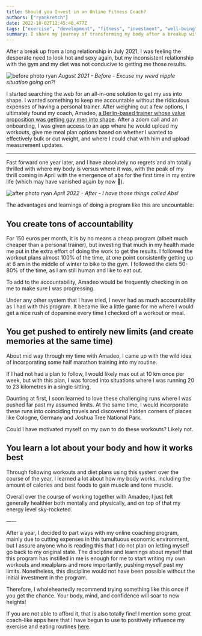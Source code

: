 ```yaml
---
title: Should you Invest in an Online Fitness Coach?
authors: ["ryankretch"]
date: 2022-10-02T12:45:48.477Z
tags: ["exercise", "development", "fitness", "investment", "well-being", "mental health", "physical health", "lifestyle", "online fitness","personal training", "online coaching", "accountability", "workout plan", "meal plan", "diet", "body transformation", "weight loss", "muscle gain", "physical limits", "mental health", "energy", "discipline","self-improvement","half marathon training","travel","adventure","body awareness","budget-friendly fitness"]
summary: I share my journey of transforming my body after a breakup with help of online coach. Inside are the benefits of investing in all-in-one fitness solution and compelling arguments to invest in one's health for physical and mental well-being.
---
```

After a break up from a long relationship in July 2021, I was feeling the desperate need to look hot and sexy again, but my inconsistent relationship with the gym and my diet was not conducive to getting me those results. 

![before photo ryan](https://res.cloudinary.com/dx4cuted1/image/upload/v1664710668/fitness/IMG_8436_vfr3sw.png)
*August 2021 - Before - Excuse my weird nipple situation going on?!*

I started searching the web for an all-in-one solution to get my ass into shape. I wanted something to keep me accountable without the ridiculous expenses of having a personal trainer. After weighing out a few options, I ultimately found my coach, Amadeo, [a Berlin-based trainer whose value proposition was getting gay men into shape](https://www.amadeo-aram.com). After a zoom call and an onboarding, I was given access to an app where he would upload my workouts, give me meal plan options based on whether I wanted to effectively bulk or cut weight, and where I could chat with him and upload measurement updates. 

---

Fast forward one year later, and I have absolutely no regrets and am totally thrilled with where my body is versus where it was, with the peak of my thrill coming in April with the emergence of abs for the first time in my entire life (which may have vanished again by now 🤣).

![after photo ryan](https://res.cloudinary.com/dx4cuted1/image/upload/v1664710625/fitness/IMG_8435_2_tvllcp.png)
*April 2022 - After -  I have those things called Abs!*

The advantages and learnings of doing a program like this are uncountable:

## You create tons of accountability 

For 150 euros per month, it is by no means a cheap program (albeit much cheaper than a personal trainer), but investing that much in my health made me put in the extra effort of doing the work to get the results. I followed the workout plans almost 100% of the time, at one point consistently getting up at 6 am in the middle of winter to bike to the gym. I followed the diets 50-80% of the time, as I am still human and like to eat out.

To add to the accountability, Amadeo would be frequently checking in on me to make sure I was progressing. 

Under any other system that I have tried, I never had as much accountability as I had with this program. It became like a little game for me where I would get a nice rush of dopamine every time I checked off a workout or meal. 

## You get pushed to entirely new limits (and create memories at the same time) 

About mid way through my time with Amadeo, I came up with the wild idea of incorporating some half marathon training into my routine. 

If I had not had a plan to follow, I would likely max out at 10 km once per week, but with this plan, I was forced into situations where I was running 20 to 23 kilometres in a single sitting. 

Daunting at first, I soon learned to love these challenging runs where I was pushed far past my assumed limits. At the same time, I would incorporate these runs into coinciding travels and discovered hidden corners of places like Cologne, Germany and Joshua Tree National Park.

Could I have motivated myself on my own to do these workouts? Likely not. 

## You learn a lot about your body and how it works best

Through following workouts and diet plans using this system over the course of the year, I learned a lot about how my body works, including the amount of calories and best foods to gain muscle and tone muscle. 

Overall over the course of working together with Amadeo, I just felt generally healthier both mentally and physically, and on top of that my energy level sky-rocketed.

—--

After a year, I decided to part ways with my online coaching program, mainly due to cutting expenses in this tumultuous economic environment, but I assure anyone who is reading this that I do not plan on letting myself go back to my original state. The discipline and learnings about myself that this program has instilled in me is enough for me to start writing my own workouts and mealplans and more importantly, pushing myself past my limits. Nonetheless, this discipline would not have been possible without the initial investment in the program. 

Therefore, I wholeheartedly recommend trying something like this once if you get the chance. Your body, mind, and confidence will soar to new heights!

If you are not able to afford it, that is also totally fine! I mention some great coach-like apps here that I have begun to use to positively influence my exercise and eating routines [here](https://www.thefabryk.com/blog/best-apps-fitness-healthy-eating/).
